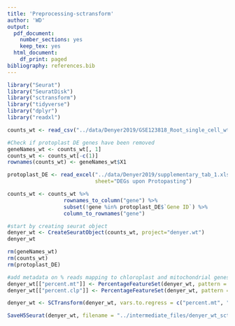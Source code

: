 ```yaml
---
title: 'Preprocessing-sctransform'
author: 'WD'
output:
  pdf_document:
    number_sections: yes
    keep_tex: yes
  html_document:
    df_print: paged
bibliography: references.bib
---
```



```r
library("Seurat")
library("SeuratDisk")
library("sctransform")
library("tidyverse")
library("dplyr")
library("readxl")
```

```r
counts_wt <- read_csv("../data/Denyer2019/GSE123818_Root_single_cell_wt_datamatrix.csv.gz")
```

```r
#Check if protoplast DE genes have been removed
geneNames_wt <- counts_wt[, 1]
counts_wt <- counts_wt[-c(1)]
rownames(counts_wt) <- geneNames_wt$X1

protoplast_DE <- read_excel("../data/Denyer2019/supplementary_tab_1.xlsx", 
                            sheet="DEGs upon Protopasting")

counts_wt <- counts_wt %>%
                  rownames_to_column("gene") %>%
                  subset(!gene %in% protoplast_DE$`Gene ID`) %>%
                  column_to_rownames("gene")
```

```r
#start by creating seurat object
denyer_wt <- CreateSeuratObject(counts_wt, project="denyer.wt")
denyer_wt
```

```r
rm(geneNames_wt)
rm(counts_wt)
rm(protoplast_DE)
```

```r
#add metadata on % reads mapping to chloroplast and mitochondrial genes, see https://www.arabidopsis.org/portals/nomenclature/guidelines.jsp
denyer_wt[["percent.mt"]] <- PercentageFeatureSet(denyer_wt, pattern = "^ATM")
denyer_wt[["percent.clp"]] <- PercentageFeatureSet(denyer_wt, pattern = "^ATC")
```


```r
denyer_wt <- SCTransform(denyer_wt, vars.to.regress = c("percent.mt", "percent.clp"), verbose=TRUE)
```

```r
SaveH5Seurat(denyer_wt, filename = "../intermediate_files/denyer_wt_sctransform.h5seurat", overwrite=TRUE)
```
